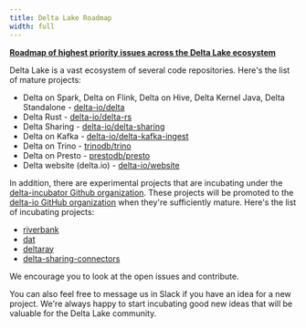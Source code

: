 ```yaml
---
title: Delta Lake Roadmap
width: full
---
```


**[Roadmap of highest priority issues across the Delta Lake ecosystem](https://github.com/orgs/delta-io/projects/10/views/1)**

Delta Lake is a vast ecosystem of several code repositories. Here's the list of mature projects:

- Delta on Spark, Delta on Flink, Delta on Hive, Delta Kernel Java, Delta Standalone - [delta-io/delta](https://github.com/delta-io/delta)
- Delta Rust - [delta-io/delta-rs](https://github.com/delta-io/delta-rs)
- Delta Sharing - [delta-io/delta-sharing](https://github.com/delta-io/delta-sharing)
- Delta on Kafka - [delta-io/delta-kafka-ingest](https://github.com/delta-io/kafka-delta-ingest)
- Delta on Trino - [trinodb/trino](https://github.com/trinodb/trino/tree/master/plugin/trino-delta-lake/)
- Delta on Presto - [prestodb/presto](https://github.com/prestodb/presto/tree/master/presto-delta)
- Delta website (delta.io) - [delta-io/website](https://github.com/delta-io/website)

In addition, there are experimental projects that are incubating under the [delta-incubator Github organization](https://github.com/delta-incubator/). These projects will be promoted to the [delta-io GitHub organization](https://github.com/delta-io/) when they're sufficiently mature. Here's the list of incubating projects:

- [riverbank](https://github.com/delta-incubator/riverbank)
- [dat](https://github.com/delta-incubator/dat)
- [deltaray](https://github.com/delta-incubator/deltaray)
- [delta-sharing-connectors](https://github.com/delta-incubator/delta-sharing-connectors)

We encourage you to look at the open issues and contribute.

You can also feel free to message us in Slack if you have an idea for a new project. We're always happy to start incubating good new ideas that will be valuable for the Delta Lake community.
